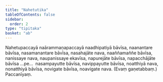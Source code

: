```yaml
---
title: "Nahetutika"
tableOfContents: false
sidebar:
  order: 2
type: "tipitaka"
basket: "ab"
---
```



<DynamicBreadcrumb />

<Paragraph number="3093">
Nahetupaccayā naārammaṇapaccayā naadhipatiyā bāvīsa, naanantare bāvīsa, nasamanantare bāvīsa, nasahajāte nava, naaññamaññe bāvīsa, nanissaye nava, naupanissaye ekavīsa, napurejāte bāvīsa, napacchājāte bāvīsa …pe…  nasampayutte bāvīsa, navippayutte bāvīsa, noatthiyā nava, nonatthiyā bāvīsa, novigate bāvīsa, noavigate nava. (Evaṃ gaṇetabbaṃ.)

</Paragraph>

<Paragraph number="3094" type="center">
Paccanīyaṃ.
</Paragraph>